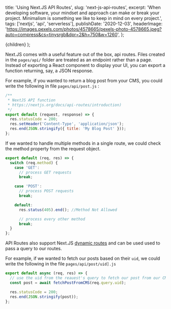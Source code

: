   title: 'Using Next.JS API Routes',
  slug: 'next-js-api-routes',
  excerpt:
    'When developing software, your mindset and approach can make or break your project. Minimalism is something we like to keep in mind on every project.',
  tags: ['nextjs', 'api', 'serverless'],
  publishDate: '2020-12-03',
  headerImage:
    'https://images.pexels.com/photos/4578665/pexels-photo-4578665.jpeg?auto=compress&cs=tinysrgb&dpr=2&h=750&w=1260',
};


  <PostLayout meta={meta}>{children}</PostLayout>
);

Next.JS comes with a useful feature out of the box, api routes. Files created in the `pages/api/` folder are treated as an endpoint rather than a page. Instead of exporting a React component to display your UI, you can export a function returning, say, a JSON response.

For example, if you wanted to return a blog post from your CMS, you could write the following in file `pages/api/post.js` :

```js
/**
 * NextJS API function
 * https://nextjs.org/docs/api-routes/introduction)
 */
export default (request, response) => {
  res.statusCode = 200;
  res.setHeader('Content-Type', 'application/json');
  res.end(JSON.stringify({ title: 'My Blog Post' }));
};
```

If we wanted to handle multiple methods in a single route, we could check the method property from the request object.

```js
export default (req, res) => {
  switch (req.method) {
    case 'GET':
      // process GET requests
      break;

    case 'POST':
      // process POST requests
      break;

    default:
      res.status(405).end(); //Method Not Allowed

      // process every other method
      break;
  }
};
```

API Routes also support Next.JS [dynamic routes](https://nextjs.org/docs/routing/dynamic-routes) and can be used used to pass a query to our routes.

For example, if we wanted to fetch our posts based on their `uid`, we could write the following in the file `pages/api/post/uid].js`

```js
export default async (req, res) => {
  // use the uid from the reauest's query to fetch our post from our CMS
  const post = await fetchPostFromCMS(req.query.uid);

  res.statusCode = 200;
  res.end(JSON.stringify(post));
};
```
